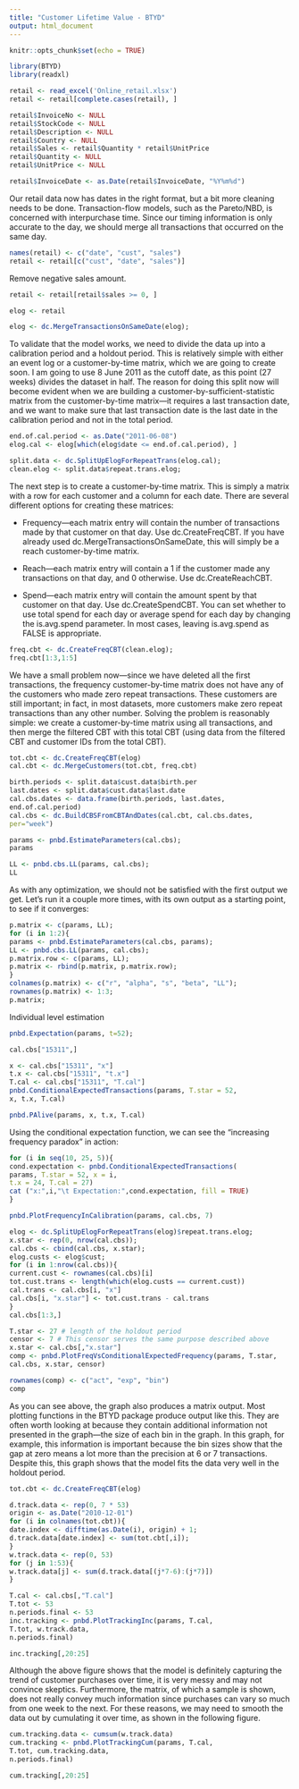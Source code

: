 ---
title: "Customer Lifetime Value - BTYD"
output: html_document
---

```{r setup, include=FALSE}
knitr::opts_chunk$set(echo = TRUE)
```

```{r}
library(BTYD)
library(readxl)
```

```{r}
retail <- read_excel('Online_retail.xlsx')
retail <- retail[complete.cases(retail), ]
```

```{r}
retail$InvoiceNo <- NULL
retail$StockCode <- NULL
retail$Description <- NULL
retail$Country <- NULL
retail$Sales <- retail$Quantity * retail$UnitPrice
retail$Quantity <- NULL
retail$UnitPrice <- NULL
```


```{r}
retail$InvoiceDate <- as.Date(retail$InvoiceDate, "%Y%m%d")
```

Our retail data now has dates in the right format, but a bit more cleaning needs to be done. Transaction-flow models, such as the Pareto/NBD, is concerned
with interpurchase time. Since our timing information is only accurate to the
day, we should merge all transactions that occurred on the same day. 

```{r}
names(retail) <- c("date", "cust", "sales")
retail <- retail[c("cust", "date", "sales")]
```

Remove negative sales amount.

```{r}
retail <- retail[retail$sales >= 0, ]
```

```{r}
elog <- retail
```


```{r}
elog <- dc.MergeTransactionsOnSameDate(elog);
```

To validate that the model works, we need to divide the data up into a
calibration period and a holdout period. This is relatively simple with either an event log or a customer-by-time matrix, which we are going to create soon. I
am going to use 8 June 2011 as the cutoff date, as this point (27 weeks)
divides the dataset in half. The reason for doing this split now will become
evident when we are building a customer-by-sufficient-statistic matrix from the customer-by-time matrix—it requires a last transaction date, and we want to
make sure that last transaction date is the last date in the calibration period and not in the total period.

```{r}
end.of.cal.period <- as.Date("2011-06-08")
elog.cal <- elog[which(elog$date <= end.of.cal.period), ]
```

```{r}
split.data <- dc.SplitUpElogForRepeatTrans(elog.cal);
clean.elog <- split.data$repeat.trans.elog;
```

The next step is to create a customer-by-time matrix. This is simply a matrix
with a row for each customer and a column for each date. There are several
different options for creating these matrices:

- Frequency—each matrix entry will contain the number of transactions
made by that customer on that day. Use dc.CreateFreqCBT. If you have
already used dc.MergeTransactionsOnSameDate, this will simply be a
reach customer-by-time matrix.

- Reach—each matrix entry will contain a 1 if the customer made any
transactions on that day, and 0 otherwise. Use dc.CreateReachCBT.

- Spend—each matrix entry will contain the amount spent by that customer
on that day. Use dc.CreateSpendCBT. You can set whether to use total
spend for each day or average spend for each day by changing the
is.avg.spend parameter. In most cases, leaving is.avg.spend as FALSE
is appropriate.

```{r}
freq.cbt <- dc.CreateFreqCBT(clean.elog);
freq.cbt[1:3,1:5]
```

We have a small problem now—since we have deleted all the first transactions,
the frequency customer-by-time matrix does not have any of the customers who
made zero repeat transactions. These customers are still important; in fact, in most datasets, more customers make zero repeat transactions than any other
number. Solving the problem is reasonably simple: we create a customer-by-time
matrix using all transactions, and then merge the filtered CBT with this total
CBT (using data from the filtered CBT and customer IDs from the total CBT).

```{r}
tot.cbt <- dc.CreateFreqCBT(elog)
cal.cbt <- dc.MergeCustomers(tot.cbt, freq.cbt)
```

```{r}
birth.periods <- split.data$cust.data$birth.per
last.dates <- split.data$cust.data$last.date
cal.cbs.dates <- data.frame(birth.periods, last.dates,
end.of.cal.period)
cal.cbs <- dc.BuildCBSFromCBTAndDates(cal.cbt, cal.cbs.dates,
per="week")
```

```{r}
params <- pnbd.EstimateParameters(cal.cbs);
params
```

```{r}
LL <- pnbd.cbs.LL(params, cal.cbs);
LL
```

As with any optimization, we should not be satisfied with the first output we
get. Let’s run it a couple more times, with its own output as a starting point, to see if it converges:

```{r}
p.matrix <- c(params, LL);
for (i in 1:2){
params <- pnbd.EstimateParameters(cal.cbs, params);
LL <- pnbd.cbs.LL(params, cal.cbs);
p.matrix.row <- c(params, LL);
p.matrix <- rbind(p.matrix, p.matrix.row);
}
colnames(p.matrix) <- c("r", "alpha", "s", "beta", "LL");
rownames(p.matrix) <- 1:3;
p.matrix;
```

Individual level estimation

```{r}
pnbd.Expectation(params, t=52);
```

```{r}
cal.cbs["15311",]
```

```{r}
x <- cal.cbs["15311", "x"]
t.x <- cal.cbs["15311", "t.x"]
T.cal <- cal.cbs["15311", "T.cal"]
pnbd.ConditionalExpectedTransactions(params, T.star = 52,
x, t.x, T.cal)
```

```{r}
pnbd.PAlive(params, x, t.x, T.cal)
```

Using the conditional expectation function, we can see the “increasing frequency paradox” in action:

```{r}
for (i in seq(10, 25, 5)){
cond.expectation <- pnbd.ConditionalExpectedTransactions(
params, T.star = 52, x = i,
t.x = 24, T.cal = 27)
cat ("x:",i,"\t Expectation:",cond.expectation, fill = TRUE)
}
```

```{r}
pnbd.PlotFrequencyInCalibration(params, cal.cbs, 7)
```

```{r}
elog <- dc.SplitUpElogForRepeatTrans(elog)$repeat.trans.elog;
x.star <- rep(0, nrow(cal.cbs));
cal.cbs <- cbind(cal.cbs, x.star);
elog.custs <- elog$cust;
for (i in 1:nrow(cal.cbs)){
current.cust <- rownames(cal.cbs)[i]
tot.cust.trans <- length(which(elog.custs == current.cust))
cal.trans <- cal.cbs[i, "x"]
cal.cbs[i, "x.star"] <- tot.cust.trans - cal.trans
}
cal.cbs[1:3,]
```

```{r}
T.star <- 27 # length of the holdout period
censor <- 7 # This censor serves the same purpose described above
x.star <- cal.cbs[,"x.star"]
comp <- pnbd.PlotFreqVsConditionalExpectedFrequency(params, T.star,
cal.cbs, x.star, censor)
```

```{r}
rownames(comp) <- c("act", "exp", "bin")
comp
```

As you can see above, the graph also produces a matrix output. Most
plotting functions in the BTYD package produce output like this. They are often worth looking at because they contain additional information not presented in the graph—the size of each bin in the graph. In this graph, for example, this information is important because the bin sizes show that the gap at zero means a lot more than the precision at 6 or 7 transactions. Despite this, this graph shows that the model fits the data very well in the holdout period.

```{r}
tot.cbt <- dc.CreateFreqCBT(elog)
```

```{r}
d.track.data <- rep(0, 7 * 53)
origin <- as.Date("2010-12-01")
for (i in colnames(tot.cbt)){
date.index <- difftime(as.Date(i), origin) + 1;
d.track.data[date.index] <- sum(tot.cbt[,i]);
}
w.track.data <- rep(0, 53)
for (j in 1:53){
w.track.data[j] <- sum(d.track.data[(j*7-6):(j*7)])
}
```

```{r}
T.cal <- cal.cbs[,"T.cal"]
T.tot <- 53
n.periods.final <- 53
inc.tracking <- pnbd.PlotTrackingInc(params, T.cal,
T.tot, w.track.data,
n.periods.final)
```

```{r}
inc.tracking[,20:25]
```

Although the above figure shows that the model is definitely capturing the trend of customer purchases over time, it is very messy and may not convince skeptics. Furthermore, the matrix, of which a sample is shown, does not really convey much information since purchases can vary so much from one week to the next. For these reasons, we may need to smooth the data out by cumulating it over time, as shown in the following figure.

```{r}
cum.tracking.data <- cumsum(w.track.data)
cum.tracking <- pnbd.PlotTrackingCum(params, T.cal,
T.tot, cum.tracking.data,
n.periods.final)
```

```{r}
cum.tracking[,20:25]
```
